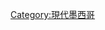 {{year in country category|1|9|3|9|墨西哥|北美洲||}}
{{Commons category|1939 in Mexico}}
[[Category:現代墨西哥|Category:現代墨西哥]]